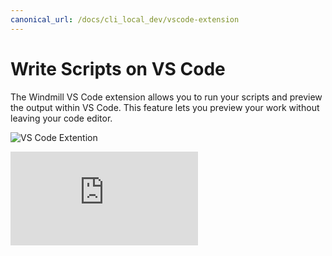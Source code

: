 ```yaml
---
canonical_url: /docs/cli_local_dev/vscode-extension
---
```



# Write Scripts on VS Code

The Windmill VS Code extension allows you to run your scripts and preview the output within VS Code. This feature lets you preview your work without leaving your code editor.

![VS Code Extention](../../blog/2023-11-20-vscode/vscode_extension.png "VS Code Extension")

<iframe
	style={{ aspectRatio: '16/9' }}
	src="https://www.youtube.com/embed/aSOF6AzyDr8?vq=hd1080"
	title="YouTube video player"
	frameBorder="0"
	allow="accelerometer; autoplay; clipboard-write; encrypted-media; gyroscope; picture-in-picture; web-share"
	allowFullScreen
	className="border-2 rounded-xl object-cover w-full dark:border-gray-800"
></iframe>

<br/>

<div class="grid grid-cols-2 gap-6 mb-4">
	<DocCard
		title="VS Code Extension"
		description="Build scripts and flows in the comfort of your VS Code Editor, while leveraging Windmill UIs for test & flows edition."
		href="/docs/cli_local_dev/vscode-extension"
	/>
</div>
